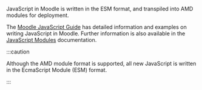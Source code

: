 <!-- markdownlint-disable first-line-heading -->
JavaScript in Moodle is written in the ESM format, and transpiled into AMD modules for deployment.

The [Moodle JavaScript Guide](../guides/javascript) has detailed information and examples on writing JavaScript in Moodle. Further information is also available in the [JavaScript Modules](../../guides/javascript/modules.md) documentation.

:::caution

Although the AMD module format is supported, all new JavaScript is written in the EcmaScript Module (ESM) format.

:::

